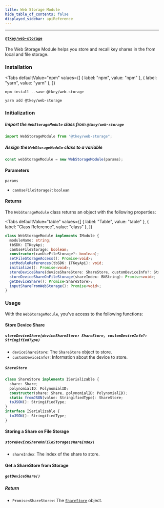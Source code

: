 ```yaml
---
title: Web Storage Module
hide_table_of_contents: false
displayed_sidebar: apiReference
---
```



---

#### [`@tkey/web-storage`](https://npmjs.com/package/@tkey/web-storage)

The Web Storage Module helps you store and recall key shares in the from local and file storage.

### Installation

<Tabs
  defaultValue="npm"
  values={[
    { label: "npm", value: "npm" },
    { label: "yarn", value: "yarn" },
  ]}
>

<TabItem value="npm">

```shell
npm install --save @tkey/web-storage
```

</TabItem>

<TabItem value="yarn">

```shell
yarn add @tkey/web-storage
```

</TabItem>

</Tabs>

### Initialization

##### Import the `WebStorageModule` class from `@tkey/web-storage`

```javascript
import WebStorageModule from "@tkey/web-storage";
```

##### Assign the `WebStorageModule` class to a variable

```javascript
const webStorageModule = new WebStorageModule(params);
```

#### Parameters

`params`

- `canUseFileStorage?`: `boolean`

#### Returns

The `WebStorageModule` class returns an object with the following properties:

<Tabs
  defaultValue="table"
  values={[
    { label: "Table", value: "table" },
    { label: "Class Reference", value: "class" },
  ]}
>

<TabItem value="table">

</TabItem>

<TabItem value="class">

```ts
class WebStorageModule implements IModule {
  moduleName: string;
  tbSDK: ITKeyApi;
  canUseFileStorage: boolean;
  constructor(canUseFileStorage?: boolean);
  setFileStorageAccess(): Promise<void>;
  setModuleReferences(tbSDK: ITKeyApi): void;
  initialize(): Promise<void>;
  storeDeviceShare(deviceShareStore: ShareStore, customDeviceInfo?: StringifiedType): Promise<void>;
  storeDeviceShareOnFileStorage(shareIndex: BNString): Promise<void>;
  getDeviceShare(): Promise<ShareStore>;
  inputShareFromWebStorage(): Promise<void>;
}
```

</TabItem>

</Tabs>

### Usage

With the `WebStorageModule`, you've access to the following functions:

#### Store Device Share

##### `storeDeviceShare(deviceShareStore: ShareStore, customDeviceInfo?: StringifiedType)`

- `deviceShareStore`: The `ShareStore` object to store.
- `customDeviceInfo?`: Information about the device to store.

##### `ShareStore`

```ts
class ShareStore implements ISerializable {
  share: Share;
  polynomialID: PolynomialID;
  constructor(share: Share, polynomialID: PolynomialID);
  static fromJSON(value: StringifiedType): ShareStore;
  toJSON(): StringifiedType;
}
interface ISerializable {
  toJSON(): StringifiedType;
}
```

#### Storing a Share on File Storage

##### `storeDeviceShareOnFileStorage(shareIndex)`

- `shareIndex`: The index of the share to store.

#### Get a ShareStore from Storage

##### `getDeviceShare()`

##### Return

- `Promise<ShareStore>`: The [`ShareStore`](#sharestore) object.
